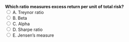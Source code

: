 ::: {.question-block}
<form onsubmit="event.preventDefault(); checkAnswer('module2_mcq_q18')" data-correct-answer="D">
<strong style="display: block;">Which ratio measures excess return per unit of total risk?</strong>
<label><input type="radio" name="module2_mcq_q18" value="A"> A. Treynor ratio</label><br>
<label><input type="radio" name="module2_mcq_q18" value="B"> B. Beta</label><br>
<label><input type="radio" name="module2_mcq_q18" value="C"> C. Alpha</label><br>
<label><input type="radio" name="module2_mcq_q18" value="D"> D. Sharpe ratio</label><br>
<label><input type="radio" name="module2_mcq_q18" value="E"> E. Jensen’s measure</label><br>
</form>
<div id="feedback-module2_mcq_q18" class="feedback" data-status="" style="display:none;">
✅ Correct: D. Sharpe ratio = (Rp−Rf)/σp.
</div>
:::
